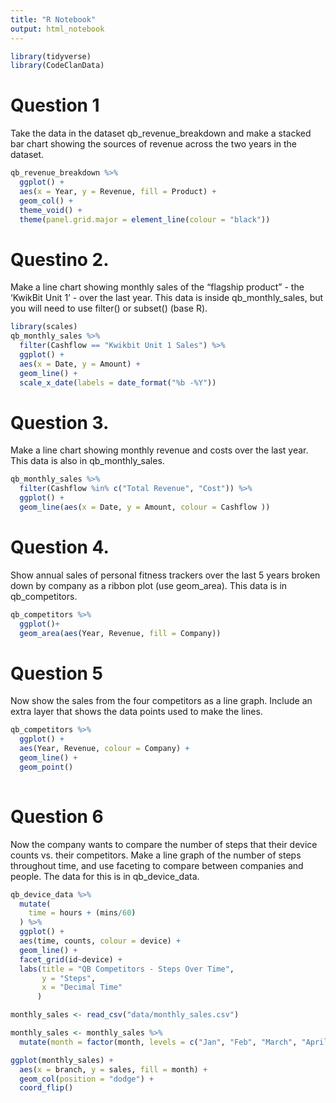 ```yaml
---
title: "R Notebook"
output: html_notebook
---
```


```r
library(tidyverse)
library(CodeClanData)
```

# Question 1
Take the data in the dataset qb_revenue_breakdown and make a stacked bar chart showing the sources of revenue across the two years in the dataset. 
```r
qb_revenue_breakdown %>% 
  ggplot() +
  aes(x = Year, y = Revenue, fill = Product) +
  geom_col() +
  theme_void() +
  theme(panel.grid.major = element_line(colour = "black"))
```


# Questino 2.
Make a line chart showing monthly sales of the “flagship product” - the ‘KwikBit Unit 1’ - over the last year. This data is inside qb_monthly_sales, but you will need to use filter() or subset() (base R). 
```r
library(scales)
qb_monthly_sales %>% 
  filter(Cashflow == "Kwikbit Unit 1 Sales") %>% 
  ggplot() +
  aes(x = Date, y = Amount) +
  geom_line() +
  scale_x_date(labels = date_format("%b -%Y"))
```
# Question 3.
Make a line chart showing monthly revenue and costs over the last year. This data is also in qb_monthly_sales.

```r
qb_monthly_sales %>% 
  filter(Cashflow %in% c("Total Revenue", "Cost")) %>% 
  ggplot() +
  geom_line(aes(x = Date, y = Amount, colour = Cashflow )) 

```


# Question 4.

Show annual sales of personal fitness trackers over the last 5 years broken down by company as a ribbon plot (use geom_area). This data is in qb_competitors. 



```r
qb_competitors %>% 
  ggplot()+
  geom_area(aes(Year, Revenue, fill = Company))

```
# Question 5

Now show the sales from the four competitors as a line graph. Include an extra layer that shows the data points used to make the lines. 
```r
qb_competitors %>% 
  ggplot() +
  aes(Year, Revenue, colour = Company) +
  geom_line() +
  geom_point()
  
```

# Question 6

Now the company wants to compare the number of steps that their device counts vs. their competitors. Make a line graph of the number of steps throughout time, and use faceting to compare between companies and people. The data for this is in qb_device_data. 

```r
qb_device_data %>% 
  mutate(
    time = hours + (mins/60)
  ) %>% 
  ggplot() +
  aes(time, counts, colour = device) +
  geom_line() +
  facet_grid(id~device) +
  labs(title = "QB Competitors - Steps Over Time",
       y = "Steps",
       x = "Decimal Time"
      )
```

```r
monthly_sales <- read_csv("data/monthly_sales.csv")

monthly_sales <- monthly_sales %>%
  mutate(month = factor(month, levels = c("Jan", "Feb", "March", "April"))) 

ggplot(monthly_sales) +
  aes(x = branch, y = sales, fill = month) +
  geom_col(position = "dodge") +
  coord_flip()
```








